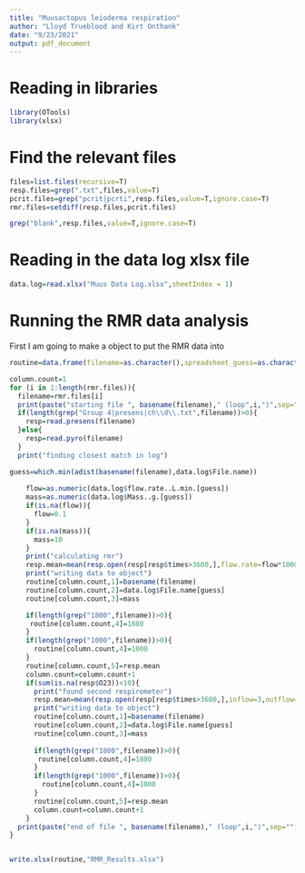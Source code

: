```yaml
---
title: "Muusoctopus leioderma respiration"
author: "Lloyd Trueblood and Kirt Onthank"
date: "9/23/2021"
output: pdf_document
---
```


# Reading in libraries
```r
library(OTools)
library(xlsx)
```

# Find the relevant files
```r
files=list.files(recursive=T)
resp.files=grep(".txt",files,value=T)
pcrit.files=grep("pcrit|pcrti",resp.files,value=T,ignore.case=T)
rmr.files=setdiff(resp.files,pcrit.files)
```

```r
grep("blank",resp.files,value=T,ignore.case=T)
```


# Reading in the data log xlsx file
```r
data.log=read.xlsx("Muus Data Log.xlsx",sheetIndex = 1)
```

# Running the RMR data analysis
First I am going to make a object to put the RMR data into
```r
routine=data.frame(filename=as.character(),spreadsheet_guess=as.character(),mass=as.numeric(),pco2=as.numeric(),rmr=as.numeric())
```



```r
column.count=1
for (i in 1:length(rmr.files)){
  filename=rmr.files[i]
  print(paste("starting file ", basename(filename)," (loop",i,")",sep=""))
  if(length(grep("Group 4|presens|ch\\d\\.txt",filename))>0){
    resp=read.presens(filename)
  }else{
    resp=read.pyro(filename)
  }
  print("finding closest match in log")

guess=which.min(adist(basename(filename),data.log$File.name))
  
    flow=as.numeric(data.log$flow.rate..L.min.[guess])
    mass=as.numeric(data.log$Mass..g.[guess])
    if(is.na(flow)){
      flow=0.1
    }
    if(is.na(mass)){
      mass=10
    }
    print("calculating rmr")
    resp.mean=mean(resp.open(resp[resp$times>3600,],flow.rate=flow*1000,weight=mass)$resp)
    print("writing data to object")
    routine[column.count,1]=basename(filename)
    routine[column.count,2]=data.log$File.name[guess]
    routine[column.count,3]=mass

    if(length(grep("1800",filename))>0){
     routine[column.count,4]=1800
    }
    if(length(grep("1000",filename))>0){
      routine[column.count,4]=1000
    }
    routine[column.count,5]=resp.mean
    column.count=column.count+1
    if(sum(is.na(resp$O23))<10){
      print("found second respirometer")
      resp.mean=mean(resp.open(resp[resp$times>3600,],inflow=3,outflow=4,flow.rate=flow*1000,weight=mass)$resp)
      print("writing data to object")
      routine[column.count,1]=basename(filename)
      routine[column.count,2]=data.log$File.name[guess]
      routine[column.count,3]=mass
  
      if(length(grep("1800",filename))>0){
       routine[column.count,4]=1800
      }
      if(length(grep("1000",filename))>0){
        routine[column.count,4]=1000
      }
      routine[column.count,5]=resp.mean
      column.count=column.count+1
    }
  print(paste("end of file ", basename(filename)," (loop",i,")",sep=""))
}



```


```r
write.xlsx(routine,"RMR_Results.xlsx")
```

